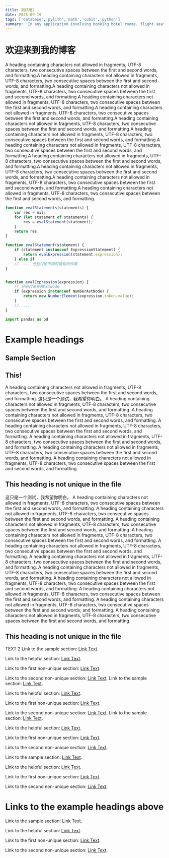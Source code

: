 ```yaml
---
title: 测试用2
date: 2025-09-19
tags: ['database','pylith','math','cubit','python']
summary: 'In any application involving booking hotel rooms, flight seats, or similar resources, data integrity is crucial to ensure multiple users can’t “claim” the same slot concurrently.'
---
```


# 欢迎来到我的博客
A heading containing characters not allowed in fragments, UTF-8 characters, two consecutive spaces between the first and second words, and formatting.A heading containing characters not allowed in fragments, UTF-8 characters, two consecutive spaces between the first and second words, and formatting.A heading containing characters not allowed in fragments, UTF-8 characters, two consecutive spaces between the first and second words, and formatting.A heading containing characters not allowed in fragments, UTF-8 characters, two consecutive spaces between the first and second words, and formatting.A heading containing characters not allowed in fragments, UTF-8 characters, two consecutive spaces between the first and second words, and formatting.A heading containing characters not allowed in fragments, UTF-8 characters, two consecutive spaces between the first and second words, and formatting.A heading containing characters not allowed in fragments, UTF-8 characters, two consecutive spaces between the first and second words, and formatting.A heading containing characters not allowed in fragments, UTF-8 characters, two consecutive spaces between the first and second words, and formatting.A heading containing characters not allowed in fragments, UTF-8 characters, two consecutive spaces between the first and second words, and formatting.A heading containing characters not allowed in fragments, UTF-8 characters, two consecutive spaces between the first and second words, and formatting.A heading containing characters not allowed in fragments, UTF-8 characters, two consecutive spaces between the first and second words, and formatting.A heading containing characters not allowed in fragments, UTF-8 characters, two consecutive spaces between the first and second words, and formatting.


```js:test.js
function evalStatements(statements) {
    var res = nil;
    for (let statement of statements) {
        res = evalStatement(statement);
    }
    return res;
}

function evalStatement(statement) {
    if (statement instanceof ExpressionStatement) {
        return evalExpression(statement.expression);
    } else if 
    //..... 分别讨论不同的语句的作用
}


function evalExpression(expression) {
    // 分别讨论各种AstNode
    if (expression instanceof NumberAstNode) {
        return new NumberElement(expression.token.value);
    }
    //.....
}
```
```py:test.py
import pandas as pd
```

# Example headings

## Sample Section

## This!
A heading containing characters not allowed in fragments, UTF-8 characters, two consecutive spaces between the first and second words, and formatting.
这只是一个测试，我希望你明白。
A heading containing characters not allowed in fragments, UTF-8 characters, two consecutive spaces between the first and second words, and formatting.
A heading containing characters not allowed in fragments, UTF-8 characters, two consecutive spaces between the first and second words, and formatting.
A heading containing characters not allowed in fragments, UTF-8 characters, two consecutive spaces between the first and second words, and formatting.
A heading containing characters not allowed in fragments, UTF-8 characters, two consecutive spaces between the first and second words, and formatting.
A heading containing characters not allowed in fragments, UTF-8 characters, two consecutive spaces between the first and second words, and formatting.
A heading containing characters not allowed in fragments, UTF-8 characters, two consecutive spaces between the first and second words, and formatting.
## This heading is not unique in the file

这只是一个测试，我希望你明白。
A heading containing characters not allowed in fragments, UTF-8 characters, two consecutive spaces between the first and second words, and formatting.
A heading containing characters not allowed in fragments, UTF-8 characters, two consecutive spaces between the first and second words, and formatting.
A heading containing characters not allowed in fragments, UTF-8 characters, two consecutive spaces between the first and second words, and formatting.
A heading containing characters not allowed in fragments, UTF-8 characters, two consecutive spaces between the first and second words, and formatting.
A heading containing characters not allowed in fragments, UTF-8 characters, two consecutive spaces between the first and second words, and formatting.
A heading containing characters not allowed in fragments, UTF-8 characters, two consecutive spaces between the first and second words, and formatting.
A heading containing characters not allowed in fragments, UTF-8 characters, two consecutive spaces between the first and second words, and formatting.
A heading containing characters not allowed in fragments, UTF-8 characters, two consecutive spaces between the first and second words, and formatting.
A heading containing characters not allowed in fragments, UTF-8 characters, two consecutive spaces between the first and second words, and formatting.
A heading containing characters not allowed in fragments, UTF-8 characters, two consecutive spaces between the first and second words, and formatting.
A heading containing characters not allowed in fragments, UTF-8 characters, two consecutive spaces between the first and second words, and formatting.

## This heading is not unique in the file

TEXT 2
Link to the sample section: [Link Text](#sample-section).

Link to the helpful section: [Link Text](#thisll-be-a-helpful-section-about-the-greek-letter-Θ).

Link to the first non-unique section: [Link Text](#this-heading-is-not-unique-in-the-file).

Link to the second non-unique section: [Link Text](#this-heading-is-not-unique-in-the-file-1).
Link to the sample section: [Link Text](#sample-section).

Link to the helpful section: [Link Text](#thisll-be-a-helpful-section-about-the-greek-letter-Θ).

Link to the first non-unique section: [Link Text](#this-heading-is-not-unique-in-the-file).

Link to the second non-unique section: [Link Text](#this-heading-is-not-unique-in-the-file-1).
Link to the sample section: [Link Text](#sample-section).

Link to the helpful section: [Link Text](#thisll-be-a-helpful-section-about-the-greek-letter-Θ).

Link to the first non-unique section: [Link Text](#this-heading-is-not-unique-in-the-file).

Link to the second non-unique section: [Link Text](#this-heading-is-not-unique-in-the-file-1).


Link to the sample section: [Link Text](#sample-section).

Link to the helpful section: [Link Text](#thisll-be-a-helpful-section-about-the-greek-letter-Θ).

Link to the first non-unique section: [Link Text](#this-heading-is-not-unique-in-the-file).

Link to the second non-unique section: [Link Text](#this-heading-is-not-unique-in-the-file-1).

# Links to the example headings above

Link to the sample section: [Link Text](#sample-section).

Link to the helpful section: [Link Text](#thisll-be-a-helpful-section-about-the-greek-letter-Θ).

Link to the first non-unique section: [Link Text](#this-heading-is-not-unique-in-the-file).

Link to the second non-unique section: [Link Text](#this-heading-is-not-unique-in-the-file-1).